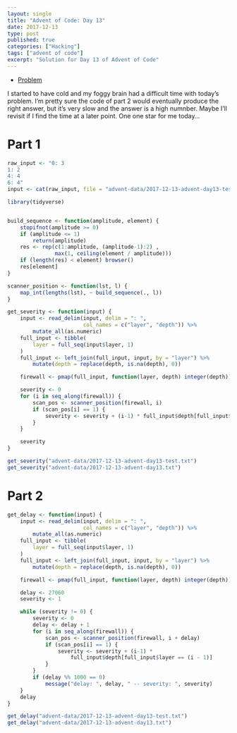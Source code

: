 ```yaml
---
layout: single
title: "Advent of Code: Day 13"
date: 2017-12-13
type: post
published: true
categories: ["Hacking"]
tags: ["advent of code"]
excerpt: "Solution for Day 13 of Advent of Code"
---
```


* [Problem](https://adventofcode.com/2017/day/13)


I started to have cold and my foggy brain had a difficult time with today's problem. I'm pretty sure the code of part 2 would eventually produce the right answer, but it's very slow and the answer is a high numnber. Maybe I'll revisit if I find the time at a later point. One one star for me today... 

# Part 1 


```r

raw_input <- "0: 3
1: 2
4: 4
6: 4"
input <- cat(raw_input, file = "advent-data/2017-12-13-advent-day13-test.txt")

library(tidyverse)


build_sequence <- function(amplitude, element) {
    stopifnot(amplitude >= 0)
    if (amplitude <= 1)
        return(amplitude)
    res <- rep(c(1:amplitude, (amplitude-1):2) ,
               max(1, ceiling(element / amplitude)))
    if (length(res) < element) browser()
    res[element]
}

scanner_position <- function(lst, l) {
    map_int(lengths(lst), ~ build_sequence(., l))
}

get_severity <- function(input) {
    input <- read_delim(input, delim = ": ",
                        col_names = c("layer", "depth")) %>%
        mutate_all(as.numeric)
    full_input <- tibble(
        layer = full_seq(input$layer, 1)
    )
    full_input <- left_join(full_input, input, by = "layer") %>%
        mutate(depth = replace(depth, is.na(depth), 0))

    firewall <- pmap(full_input, function(layer, depth) integer(depth))

    severity <- 0
    for (i in seq_along(firewall)) {
        scan_pos <- scanner_position(firewall, i)
        if (scan_pos[i] == 1) {
            severity <- severity + (i-1) * full_input$depth[full_input$layer == (i - 1)]
        }
    }

    severity
}

get_severity("advent-data/2017-12-13-advent-day13-test.txt")
get_severity("advent-data/2017-12-13-advent-day13.txt")
```

# Part 2

```r

get_delay <- function(input) {
    input <- read_delim(input, delim = ": ",
                        col_names = c("layer", "depth")) %>%
        mutate_all(as.numeric)
    full_input <- tibble(
        layer = full_seq(input$layer, 1)
    )
    full_input <- left_join(full_input, input, by = "layer") %>%
        mutate(depth = replace(depth, is.na(depth), 0))

    firewall <- pmap(full_input, function(layer, depth) integer(depth))

    delay <- 27060
    severity <- 1

    while (severity != 0) {
        severity <- 0
        delay <- delay + 1
        for (i in seq_along(firewall)) {
            scan_pos <- scanner_position(firewall, i + delay)
            if (scan_pos[i] == 1) {
                severity <- severity + (i-1) *
                    full_input$depth[full_input$layer == (i - 1)]
            }
        }
        if (delay %% 1000 == 0)
            message("delay: ", delay, " -- severity: ", severity)
    }
    delay
}

get_delay("advent-data/2017-12-13-advent-day13-test.txt")
get_delay("advent-data/2017-12-13-advent-day13.txt")


```
